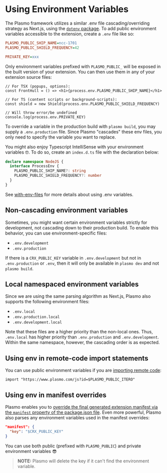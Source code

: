 # Using Environment Variables

The Plasmo framework utilizes a similar .env file cascading/overriding strategy as Next.js, using the [`dotenv` package](https://www.npmjs.com/package/dotenv). To add public environment variables accessible to the extension, create a `.env` file like so:

```ini
PLASMO_PUBLIC_SHIP_NAME=ncc-1701
PLASMO_PUBLIC_SHIELD_FREQUENCY=42

PRIVATE_KEY=xxx
```

Only environment variables prefixed with `PLASMO_PUBLIC_` will be exposed in the built version of your extension. You can then use them in any of your extension source files:

```tsx
// For TSX (popups, options):
const FrontHull = () => <h1>{process.env.PLASMO_PUBLIC_SHIP_NAME}</h1>

// For TS (content scripts or background-scripts):
const shield = new Shield(process.env.PLASMO_PUBLIC_SHIELD_FREQUENCY)

// Will throw error/be undefined
console.log(process.env.PRIVATE_KEY)
```

To override a variable in the production build with `plasmo build`, you may supply a `.env.production` file. Since Plasmo "cascades" these env files, you only need to specify the variable you want to replace.

You might also enjoy Typescript IntelliSense with your environment variables 🤓. To do so, create an `index.d.ts` file with the declaration below:

```ts
declare namespace NodeJS {
  interface ProcessEnv {
    PLASMO_PUBLIC_SHIP_NAME?: string
    PLASMO_PUBLIC_SHIELD_FREQUENCY?: number
  }
}
```

See [with-env-files](https://github.com/PlasmoHQ/examples/tree/main/with-env-files) for more details about using .env variables.

## Non-cascading environment variables

Sometimes, you might want certain environment variables strictly for development, not cascading down to their production build. To enable this behavior, you can use environment-specific files:

- `.env.development`
- `.env.production`

If there is a `CRX_PUBLIC_KEY` variable in `.env.development` but not in `.env.production` or `.env`, then it will only be available in `plasmo dev` and not `plasmo build`.

## Local namespaced environment variables

Since we are using the same parsing algorithm as Next.js, Plasmo also supports the following environment files:

- `.env.local`
- `.env.production.local`
- `.env.development.local`

Note that these files are a higher priority than the non-local ones. Thus, `.env.local` has higher priority than `.env.production` and `.env.development`. Within the same namespace, however, the cascading order is as expected.

## Using env in remote-code import statements

You can use public environment variables if you are [importing remote code](/workflows/remote-code):

```tsx
import "https://www.plasmo.com/js?id=$PLASMO_PUBLIC_ITERO"
```

## Using env in manifest overrides

Plasmo enables you to [override the final generated extension manifest via the `manifest` property of the package.json file](/customization#overriding-the-manifest). Even more powerful, Plasmo also parses any environment variables used in the manifest overrides:

```json
"manifest": {
  "key": "$CRX_PUBLIC_KEY"
}
```

You can use both public (prefixed with `PLASMO_PUBLIC`) and private environment variables 😎

> **NOTE:** Plasmo will delete the key if it can't find the environment variable.
